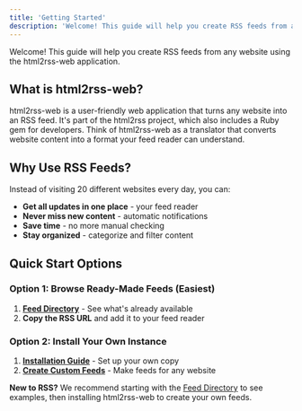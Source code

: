 ```yaml
---
title: 'Getting Started'
description: 'Welcome! This guide will help you create RSS feeds from any website using the html2rss-web application.'
---
```


Welcome! This guide will help you create RSS feeds from any website using the html2rss-web application.

## What is html2rss-web?

html2rss-web is a user-friendly web application that turns any website into an RSS feed. It's part of the html2rss project, which also includes a Ruby gem for developers. Think of html2rss-web as a translator that converts website content into a format your feed reader can understand.

## Why Use RSS Feeds?

Instead of visiting 20 different websites every day, you can:

- **Get all updates in one place** - your feed reader
- **Never miss new content** - automatic notifications
- **Save time** - no more manual checking
- **Stay organized** - categorize and filter content

## Quick Start Options

### Option 1: Browse Ready-Made Feeds (Easiest)

1. **[Feed Directory](/feed-directory/)** - See what's already available
2. **Copy the RSS URL** and add it to your feed reader

### Option 2: Install Your Own Instance

1. **[Installation Guide](/web-application/installation)** - Set up your own copy
2. **[Create Custom Feeds](/web-application/how-to/)** - Make feeds for any website

**New to RSS?** We recommend starting with the [Feed Directory](/feed-directory/) to see examples, then installing html2rss-web to create your own feeds.
